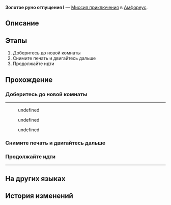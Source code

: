 {{Дополнить|Диалоги.}}
{{Миссия Инфобокс
|id              = 8030103
|Название        = 
|Изображение     = Миссия Освоения Золотое руно отпущения I.png
|Тип             = Миссия приключения
|События         = 
|Глава           = 
|Условия         = 
|Персонажи       = Дамионис; Первопроходец
|СтартЛокация    = Золотое руно отпущения I
|Мир             = Амфореус
|Локации         = Золотое руно отпущения I
|Предыдущая      = 
|Следующая       = 
|Награды         = 
}}
'''Золотое руно отпущения I''' — [[Миссия приключения]] в [[Амфореус]].

==Описание==
{{Описание|<!--официальное описание из Перекрёстка судеб-->}}

==Этапы==
# Доберитесь до новой комнаты
# Снимите печать и двигайтесь дальше
# Продолжайте идти

==Прохождение==
{{Дополнить}}

===Доберитесь до новой комнаты===
{{Описание миссии|локация=Золотое руно отпущения I|Герой не может победить, только сразив одного монстра. Перед сокровищницей не может быть только одна дверь.}}
{{Диалог Начало}}
----
<!--Unknown TalkSentence: 830110501-->
<!--Unknown TalkSentence: 830110502-->
:{{Диалог|Стрелка}} undefined
:<!--Unknown TalkSentence: 830110504-->
:<!--Unknown TalkSentence: 830110505-->
:<!--Unknown TalkSentence: 830110506-->
:<!--Unknown TalkSentence: 830110507-->
:<!--Unknown TalkSentence: 830110508-->
:<!--Unknown TalkSentence: 830110509-->
::{{tx}}
:{{Диалог|Стрелка}} undefined
:<!--Unknown TalkSentence: 830110506-->
:<!--Unknown TalkSentence: 830110507-->
:<!--Unknown TalkSentence: 830110508-->
:<!--Unknown TalkSentence: 830110509-->
::{{tx}}
:{{Диалог|Стрелка}} undefined
:<!--Unknown TalkSentence: 830110508-->
:<!--Unknown TalkSentence: 830110509-->
::{{tx}}
<!--Unknown TalkSentence: 830110508-->
<!--Unknown TalkSentence: 830110509-->
:{{tx}}
{{Диалог Конец}}

===Снимите печать и двигайтесь дальше===
{{Диалог Начало}}

{{Диалог Конец}}

===Продолжайте идти===
{{Диалог Начало}}
----
:{{tx}}
{{Диалог Конец}}

==На других языках==
{{На других языках
|en   = Golden Scapegoat: Room I
|zhs  = 黄金替罪羊-房间Ⅰ
|zht  = 黃金替罪羔羊-房間Ⅰ
|ja   = 黄金のスケープゴート：部屋I
|ko   = 황금 희생양-방Ⅰ
|es   = Chivo expiatorio dorado: sala I
|fr   = Salle I du Bouc émissaire doré
|ru   = Золотое руно отпущения I
|th   = แพะรับบาปทองคำ: ห้อง I
|vi   = Con Dê Gánh Tội Vàng: Phòng I
|de   = Goldener Sündenbock: Raum I
|id   = Kambing Hitam Emas: Ruangan I
|pt   = Bode Expiatório Dourado: Sala I
}}

==История изменений==
{{История изменений|3.0}}
